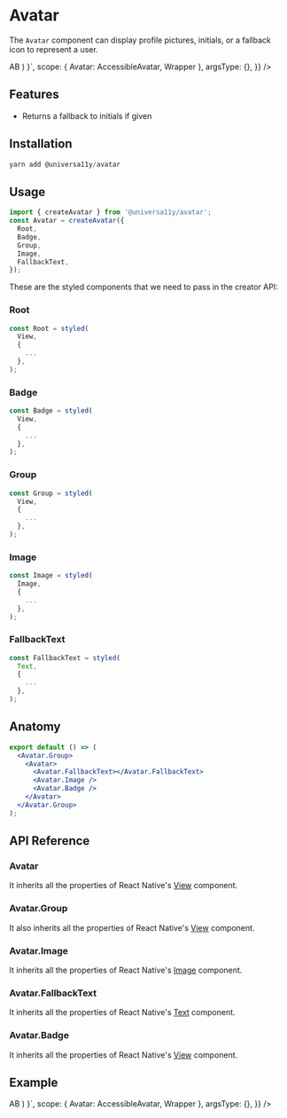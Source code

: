 
<Meta title="components/Avatar" />


# Avatar

The `Avatar` component can display profile pictures, initials, or a fallback icon to represent a user.

<AppProvider>
  <CodePreview
    showComponentRenderer={true}
    showArgsController={false}
    metaData={{
      code: ` 
      function App () {
        return (<Wrapper>
          <Avatar.Group>
        <Avatar size="md">
          <Avatar.FallbackText>AB</Avatar.FallbackText>
          <Avatar.Image
            source={{
              uri: 'https://images.unsplash.com/photo-1494790108377-be9c29b29330?ixlib=rb-1.2.1&ixid=MnwxMjA3fDB8MHxwaG90by1wYWdlfHx8fGVufDB8fHx8&auto=format&fit=crop&w=687&q=80',
            }}
          />
          <Avatar.Badge />
        </Avatar>
      </Avatar.Group></Wrapper>)
    }`,
      scope: { Avatar: AccessibleAvatar, Wrapper },
      argsType: {},
    }}
  />
</AppProvider>

<br />

## Features

- Returns a fallback to initials if given

## Installation

```jsx
yarn add @universa11y/avatar
```

## Usage

```jsx
import { createAvatar } from '@universa11y/avatar';
const Avatar = createAvatar({
  Root,
  Badge,
  Group,
  Image,
  FallbackText,
});
```

These are the styled components that we need to pass in the creator API:

### Root

```jsx
const Root = styled(
  View,
  {
    ...
  },
);
```

### Badge

```jsx
const Badge = styled(
  View,
  {
    ...
  },
);
```

### Group

```jsx
const Group = styled(
  View,
  {
    ...
  },
);
```

### Image

```jsx
const Image = styled(
  Image,
  {
    ...
  },
);
```

### FallbackText

```jsx
const FallbackText = styled(
  Text,
  {
    ...
  },
);
```

## Anatomy

```jsx
export default () => (
  <Avatar.Group>
    <Avatar>
      <Avatar.FallbackText></Avatar.FallbackText>
      <Avatar.Image />
      <Avatar.Badge />
    </Avatar>
  </Avatar.Group>
);
```

## API Reference

### Avatar

It inherits all the properties of React Native's [View](https://reactnative.dev/docs/view#props) component.

### Avatar.Group

It also inherits all the properties of React Native's [View](https://reactnative.dev/docs/view#props) component.

### Avatar.Image

It inherits all the properties of React Native's [Image](https://reactnative.dev/docs/image#props) component.

### Avatar.FallbackText

It inherits all the properties of React Native's [Text](https://reactnative.dev/docs/text#props) component.

### Avatar.Badge

It inherits all the properties of React Native's [View](https://reactnative.dev/docs/view#props) component.

## Example

<AppProvider>
  <CodePreview
    showComponentRenderer={true}
    showArgsController={false}
    metaData={{
      code: ` 
      function App () {
        return (<Wrapper>
          <Avatar.Group>
        <Avatar size="md">
          <Avatar.FallbackText>AB</Avatar.FallbackText>
          <Avatar.Image
            source={{
              uri: 'https://images.unsplash.com/photo-1494790108377-be9c29b29330?ixlib=rb-1.2.1&ixid=MnwxMjA3fDB8MHxwaG90by1wYWdlfHx8fGVufDB8fHx8&auto=format&fit=crop&w=687&q=80',
            }}
          />
          <Avatar.Badge />
        </Avatar>
      </Avatar.Group></Wrapper>)
    }`,
      scope: { Avatar: AccessibleAvatar, Wrapper },
      argsType: {},
    }}
  />
</AppProvider>

